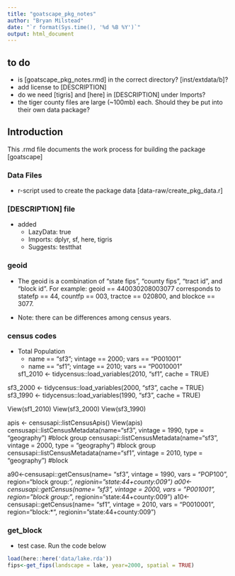 ```yaml
---
title: "goatscape_pkg_notes"
author: "Bryan Milstead"
date: "`r format(Sys.time(), '%d %B %Y')`"
output: html_document
---
```

## to do
* is [goatscape_pkg_notes.rmd] in the correct directory? [inst/extdata/b]?
* add license to [DESCRIPTION]
* do we need [tigris] and [here] in [DESCRIPTION] under Imports?
* the tiger county files are large (~100mb) each.  Should they be put into their own data package?

## Introduction

This .rmd file documents the work process for building the package [goatscape]

### Data Files

* r-script used to create the package data [data-raw/create_pkg_data.r]


### [DESCRIPTION] file

* added
    - LazyData: true
    - Imports: dplyr, sf, here, tigris
    - Suggests: testthat

### geoid

* The geoid is a combination of "state fips", "county fips", "tract id", and "block id".  For example: geoid == 440030208003077 corresponds to statefp == 44, countfp == 003, tractce == 020800, and blockce == 3077.

* Note: there can be differences among census years.

### census codes

* Total Population
    - name == "sf3"; vintage == 2000; vars == "P001001"
    - name == "sf1"; vintage == 2010; vars == "P0010001"
    
    sf1_2010 <- tidycensus::load_variables(2010, "sf1", cache = TRUE)
    
sf3_2000 <- tidycensus::load_variables(2000, "sf3", cache = TRUE)
sf3_1990 <- tidycensus::load_variables(1990, "sf3", cache = TRUE)

View(sf1_2010)
View(sf3_2000)
View(sf3_1990)


apis <- censusapi::listCensusApis()
View(apis)
censusapi::listCensusMetadata(name="sf3", vintage = 1990, type = "geography") #block group
censusapi::listCensusMetadata(name="sf3", vintage = 2000, type = "geography") #block group
censusapi::listCensusMetadata(name="sf1", vintage = 2010, type = "geography") #block

a90<-censusapi::getCensus(name= "sf3", vintage = 1990, vars = "POP100", region="block group:*", regionin="state:44+county:009")
a00<-censusapi::getCensus(name= "sf3", vintage = 2000, vars = "P001001", region="block group:*", regionin="state:44+county:009")
a10<-censusapi::getCensus(name= "sf1", vintage = 2010, vars = "P0010001", region="block:*", regionin="state:44+county:009")


### get_block

* test case.  Run the code below

```r
load(here::here('data/lake.rda'))
fips<-get_fips(landscape = lake, year=2000, spatial = TRUE)

```


